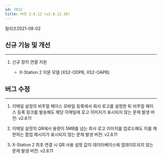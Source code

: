 ```yaml
---
id: 2812
title: 버전 2.8.12 (v2.8.12.10)
---
```


릴리즈<Separator/>2021-08-02

## 신규 기능 및 개선

---

1. 신규 장치 연결 지원

    * X-Station 2 지문 모델 (XS2-ODPB, XS2-OAPB)

## 버그 수정

---

<BugLists>

1. 이메일 설정의 비주얼 페이스 모바일 등록에서 회사 로고를 설정한 뒤 비주얼 페이스 등록 링크를 발송해도 해당 이메일에 로고 이미지가 표시되지 않는 문제 <Badge>발생 버전: v2.8.11</Badge>

1. 이메일 설정의 QR에서 용량이 5MB를 넘는 회사 로고 이미지를 업로드해도 이를 제한하는 팝업 메시지가 표시되지 않는 문제 <Badge>발생 버전: v2.8.11</Badge>

1. X-Station 2 최초 연결 시 QR 사용 설정 값이 데이터베이스에 업데이트되지 않는 문제 <Badge>발생 버전: v2.8.11</Badge>

</BugLists>